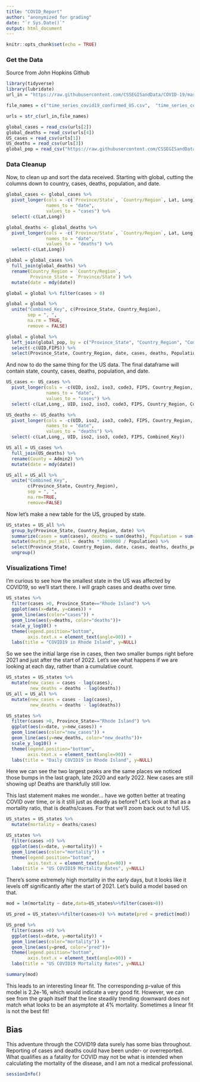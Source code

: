 ---
title: "COVID_Report"
author: "anonymized for grading"
date: "`r Sys.Date()`"
output: html_document
---

```{r setup, include=FALSE}
knitr::opts_chunk$set(echo = TRUE)
```

### Get the Data

Source from John Hopkins Github

```{r getdata, echo=TRUE}
library(tidyverse)
library(lubridate)
url_in = "https://raw.githubusercontent.com/CSSEGISandData/COVID-19/master/csse_covid_19_data/csse_covid_19_time_series/"

file_names = c("time_series_covid19_confirmed_US.csv",  "time_series_covid19_confirmed_global.csv", "time_series_covid19_deaths_US.csv",  "time_series_covid19_deaths_global.csv")

urls = str_c(url_in,file_names)

global_cases = read_csv(urls[2])
global_deaths = read_csv(urls[4])
US_cases = read_csv(urls[1])
US_deaths = read_csv(urls[3])
global_pop = read_csv("https://raw.githubusercontent.com/CSSEGISandData/COVID-19/refs/heads/master/csse_covid_19_data/UID_ISO_FIPS_LookUp_Table.csv")

```
### Data Cleanup

Now, to clean up and sort the data received. Starting with global, cutting the columns down to country, cases, deaths, population, and date.

```{r global_cleanup, echo=TRUE}
global_cases <- global_cases %>%
  pivot_longer(cols = -c(`Province/State`, `Country/Region`, Lat, Long),
               names_to = "date",
               values_to = "cases") %>%
  select(-c(Lat,Long))

global_deaths <- global_deaths %>%
  pivot_longer(cols = -c(`Province/State`, `Country/Region`, Lat, Long),
               names_to = "date",
               values_to = "deaths") %>%
  select(-c(Lat,Long))

global = global_cases %>%
  full_join(global_deaths) %>%
  rename(Country_Region = `Country/Region`,
         Province_State = `Province/State`) %>%
  mutate(date = mdy(date))

global = global %>% filter(cases > 0)

global = global %>%
  unite("Combined_Key", c(Province_State, Country_Region),
        sep = ", ",
        na.rm = TRUE,
        remove = FALSE)

global = global %>%
  left_join(global_pop, by = c("Province_State", "Country_Region", "Combined_Key")) %>%
  select(-c(UID,FIPS)) %>%
  select(Province_State, Country_Region, date, cases, deaths, Population, Combined_Key)
```

And now to do the same thing for the US data. The final dataframe will contain state, county, cases, deaths, population, and date.

```{r US_cleanup, echo=TRUE}
US_cases <- US_cases %>%
  pivot_longer(cols = -c(UID, iso2, iso3, code3, FIPS, Country_Region, Combined_Key, Province_State, Admin2, Lat, Long_),
               names_to = "date",
               values_to = "cases") %>%
  select(-c(Lat,Long_, UID, iso2, iso3, code3, FIPS, Country_Region, Combined_Key))

US_deaths <- US_deaths %>%
  pivot_longer(cols = -c(UID, iso2, iso3, code3, FIPS, Country_Region, Combined_Key, Population, Province_State, Admin2, Lat, Long_),
               names_to = "date",
               values_to = "deaths") %>%
  select(-c(Lat,Long_, UID, iso2, iso3, code3, FIPS, Combined_Key))

US_all = US_cases %>%
  full_join(US_deaths) %>%
  rename(County = Admin2) %>%
  mutate(date = mdy(date))

US_all = US_all %>%
  unite("Combined_Key",
        c(Province_State, Country_Region),
        sep = ", ",
        na.rm=TRUE,
        remove=FALSE)

```

Now let's make a new table for the US, grouped by state.

```{r us_groupby, echo=TRUE}

US_states = US_all %>%
  group_by(Province_State, Country_Region, date) %>%
  summarize(cases = sum(cases), deaths = sum(deaths), Population = sum(Population)) %>%
  mutate(deaths_per_mill = deaths * 1000000 / Population) %>%
  select(Province_State, Country_Region, date, cases, deaths, deaths_per_mill, Population) %>%
  ungroup()


```
### Visualizations Time!

I'm curious to see how the smallest state in the US was affected by COVID19, so we'll start there. I will graph cases and deaths over time.

```{r viz1, echo=TRUE}

US_states %>%
  filter(cases >0, Province_State=="Rhode Island") %>%
  ggplot(aes(x=date, y=cases)) +
  geom_line(aes(color="cases")) +
  geom_line(aes(y=deaths, color="deaths"))+
  scale_y_log10() +
  theme(legend.position="bottom",
        axis.text.x = element_text(angle=90)) +
  labs(title = "COVID19 in Rhode Island", y=NULL)

```
So we see the initial large rise in cases, then two smaller bumps right before 2021 and just after the start of 2022. Let's see what happens if we are looking at each day, rather than a cumulative count.

```{r viz2, echo=TRUE}

US_states = US_states %>%
  mutate(new_cases = cases - lag(cases),
         new_deaths = deaths - lag(deaths))
US_all = US_all %>%
  mutate(new_cases = cases - lag(cases),
         new_deaths = deaths - lag(deaths))

US_states %>%
  filter(cases >0, Province_State=="Rhode Island") %>%
  ggplot(aes(x=date, y=new_cases)) +
  geom_line(aes(color="new_cases")) +
  geom_line(aes(y=new_deaths, color="new_deaths"))+
  scale_y_log10() +
  theme(legend.position="bottom",
        axis.text.x = element_text(angle=90)) +
  labs(title = "Daily COVID19 in Rhode Island", y=NULL)

```
Here we can see the two largest peaks are the same places we noticed those bumps in the last graph, late 2020 and early 2022. New cases are still showing up! Deaths are thankfully still low.

This last statement makes me wonder... have we gotten better at treating COVID over time, or is it still just as deadly as before? Let's look at that as a mortality ratio, that is deaths/cases. For that we'll zoom back out to full US.

```{r mortality, echo=FALSE}
US_states = US_states %>%
  mutate(mortality = deaths/cases)

US_states %>%
  filter(cases >0) %>%
  ggplot(aes(x=date, y=mortality)) +
  geom_line(aes(color="mortality")) +
  theme(legend.position="bottom",
        axis.text.x = element_text(angle=90)) +
  labs(title = "US COVID19 Mortality Rates", y=NULL)

```
There's some extremely high mortality in the early days, but it looks like it levels off significantly after the start of 2021. Let's build a model based on that.

```{r modeling, echo=TRUE}

mod = lm(mortality ~ date,data=US_states%>%filter(cases>0))

US_pred = US_states%>%filter(cases>0) %>% mutate(pred = predict(mod))

US_pred %>%
  filter(cases >0) %>%
  ggplot(aes(x=date, y=mortality)) +
  geom_line(aes(color="mortality")) +
  geom_line(aes(y=pred, color="pred"))+
  theme(legend.position="bottom",
        axis.text.x = element_text(angle=90)) +
  labs(title = "US COVID19 Mortality Rates", y=NULL)

summary(mod)
```

This leads to an interesting linear fit. The corresponding p-value of this model is 2.2e-16, which would indicate a very good fit. However, we can see from the graph itself that the line steadily trending downward does not match what looks to be an asymptote at 4% mortality. Sometimes a linear fit is not the best fit!

## Bias

This adventure through the COVID19 data surely has some bias throughout. Reporting of cases and deaths could have been under- or overreported. What qualifies as a fatality for COVID may not be what is intended when calculating the mortality of the disease, and I am not a medical professional. 


```{r sessioninfo, echo=FALSE}
sessionInfo()
```
